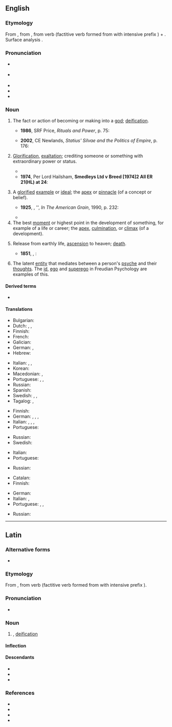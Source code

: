 ==English==
{{was wotd|2007|November|11}}

===Etymology===
From {{bor|en|la|apotheōsis}}, from {{der|en|grc|ἀποθέωσις}}, from verb {{m|grc|ἀποθεόω||deify}} (factitive verb formed from {{m|grc|θεός||God}} with intensive prefix {{m|grc|ἀπο-}}) + {{m|grc|-σις||forms noun of action}}. Surface analysis {{confix|en|apo|theo-|sis|nocat=1}}.

===Pronunciation===
* {{a|UK}} {{IPA|/əˌpɒθ.iːˈəʊ.sɪs/|lang=en}}
* {{a|US}} {{IPA|/əˌpɑː.θiˈoʊ.sɪs/|lang=en}}
* {{audio|En-uk-apotheosis.ogg|Audio (UK)|lang=en}}
* {{audio|en-us-apotheosis.ogg|Audio (US)|lang=en}}
* {{rhymes|əʊsɪs|lang=en}}

===Noun===
{{en-noun|~|apotheoses}}

# The fact or action of becoming or making into a [[god]]; [[deification]].
#: {{syn|en|deification}}
#* '''1986''', SRF Price, ''Rituals and Power'', p. 75:
#*: {{quote|en|In Rome itself the official position was clear: the '''apotheosis''' of the emperor took place only after his death; this had to be officially recognized by the Senate, and only then did the emperor become a ''divus'' with an official cult.}}
#* '''2002''', CE Newlands, ''Statius' Silvae and the Politics of Empire'', p. 176:
#*: {{quote|en|As a former mortal who underwent '''apotheosis''', Hercules was important to the emperors.}}
# [[glorification|Glorification]], [[exaltation]]; crediting someone or something with extraordinary power or status.
#: {{syn|en|exaltation|glorification}}
#: {{ux|en|The turn of the century saw the '''apotheosis''' of digital technology.}}
#* {{quote-book
|lang=en
|year=1898
|author=Winston Churchill
|authorlink=Winston Churchill (novelist)
|title={{w|The Celebrity}}
|chapter=5
|passage=In the eyes of Mr. Farquhar Fenelon Cooke the '''apotheosis''' of the Celebrity was complete. The people of Asquith were not only willing to attend the house-warming, but had been worked up to the pitch of eagerness. The Celebrity as a matter of course was master of ceremonies.}}
#* '''1974''', Per Lord Hailsham, '''Smedleys Ltd v Breed [1974]2 All ER 21(HL) at 24''':
#*: {{quote|en|Thereafter, the caterpillar achieved a sort of posthumous '''apotheosis'''. From local authority to the Dorchester magistrates, from the Dorchester magistrates to a Divisional Court presided over by the Lord Chief Justice of England, from the Lord Chief Justice to the House of Lords, the immolated insect has at length plodded its methodical way to the highest tribunal in the land.}}
# A [[glorify|glorified]] [[example]] or [[ideal]]; the [[apex]] or [[pinnacle]] (of a concept or belief).
#: {{syn|en|apex|paragon}}
#* '''1925''', {{w|William Carlos Williams}}, '{{w|Edgar Allan Poe}}', ''In The American Grain'', 1990, p. 232:
#*: {{quote|en|In his despair he had nowhere to turn. It is the very '''apotheosis''' of the place and the time.}}
#* {{quote-journal
|lang=en
|author=Katharine Viner
|authorlink=Katharine Viner
|date=May 6, 2011
|title=Adam Curtis: Have computers taken away our power?
|work=The Guardian
|url=https://www.theguardian.com/tv-and-radio/2011/may/06/adam-curtis-computers-documentary
|passage=In 2009, in the course of It Felt Like A Kiss, the sublime theatre event Curtis put on with Punchdrunk about the birth of hyper-consumerism, I was separated from the audience and sent down a long, dark corridor, which I took to represent the '''apotheosis''' of individualism.}}
# The best [[moment]] or highest point in the development of something, for example of a life or career; the [[apex]], [[culmination]], or [[climax]] (of a development).
#: {{syn|en|apex|climax|culmination|peak|pinnacle}}
#: {{ux|en|The '''apotheosis''' of her career was her appointment as chairman.}}
# {{lb|en|loosely}} Release from earthly life, [[ascension]] to heaven; [[death]].
#: {{syn|en|death}}
#* '''1851''', {{w|Herman Melville}}, ''{{w|Moby-Dick}}'':
#*: {{quote|en|Bear thee grimly, demigod! Up from the spray of thy ocean-perishing — straight up, leaps thy '''apotheosis'''!}}
# {{lb|en|psychology}} The latent [[entity]] that mediates between a person's [[psyche]] and their [[thought]]s. The [[id]], [[ego]] and [[superego]] in Freudian Psychology are examples of this.

====Derived terms====
* {{l|en|apotheosize}}

====Translations====
{{trans-top|deification; becoming a god}}
* Bulgarian: {{t|bg|обожествяване}}
* Dutch: {{t+|nl|apotheose}}, {{t|nl|vergoding|f}}, {{t+|nl|verheerlijking|f}}
* Finnish: {{t+|fi|apoteoosi}}
* French: {{t+|fr|apothéose|f}}
* Galician: {{t+|gl|apoteose|f}}
* German: {{t|de|Gottwerdung|f}}, {{t+|de|Apotheose|f}}
* Hebrew: {{t|he|הַאֲלָהָה|f|tr=ha'alahá|sc=Hebr}}
{{trans-mid}}
* Italian: {{t+|it|apoteosi|f}}, {{t+|it|deificazione|f}}, {{t|it|divinizzazione|f}}
* Korean: {{t|ko|신으로 모심}}
* Macedonian: {{t|mk|апотеоза|f|tr=apoteóza|sc=Cyrl}}, {{t|mk|боготворење|n|tr=bogotvórenje|sc=Cyrl}}
* Portuguese: {{t+|pt|apoteose|f}}, {{t+|pt|deificação|f}}, {{t+|pt|endeusamento|m}}
* Russian: {{t+|ru|обожествле́ние|n}}
* Spanish: {{t+|es|apoteosis|f}}
* Swedish: {{t+|sv|apoteos|c}}, {{t+|sv|förgudning|c}}, {{t|sv|förhärligande|n}}
* Tagalog: {{t|tl|pagdidiyos}}, {{t|tl|pamamathala}}
{{trans-bottom}}

{{trans-top|glorification, exaltation}}
* Finnish: {{t+|fi|apoteoosi}}
* German: {{t|de|Vergötterung|f}}, {{t+|de|Apotheose|f}}, {{t|de|Verherrlichung|f}}, {{t|de|Vergöttlichung|f}}
* Italian: {{t+|it|esaltazione|f}}, {{t+|it|apoteosi|f}}, {{t+|it|delirio|m}}, {{t+|it|glorificazione|f}}
* Portuguese: {{t+|pt|apoteose|f}}
{{trans-mid}}
* Russian: {{t+|ru|прославле́ние|n}}
* Swedish: {{t|sv|förhärligande|n}}
{{trans-bottom}}

{{trans-top|glorified example or ideal}}
* Italian: {{t+|it|apice|f}}
* Portuguese: {{t+|pt|apoteose|f}}
{{trans-mid}}
* Russian: {{t+|ru|апофео́з|m}}
{{trans-bottom}}

{{trans-top|best moment or highest point in the development of something}}
* Catalan: {{t+|ca|culminació}}
* Finnish: {{t+|fi|huippu}}
{{trans-mid}}
* German: {{t+|de|Höhepunkt|m}}
* Italian: {{t+|it|apoteosi|f}}, {{t+|it|apice|f}}
* Portuguese: {{t+|pt|apoteose|f}}, {{t+|pt|auge|m}}, {{t+|pt|ápice|m}}
{{trans-bottom}}

{{trans-top|release from earthly life}}
* Russian: {{t+|ru|вознесе́ние|n}}
{{trans-mid}}
{{trans-bottom}}

----

==Latin==

===Alternative forms===
* {{alter|la|apoth.||abbreviation}}

===Etymology===
From {{der|la|grc|ἀποθέωσις}}, from verb {{m|grc|ἀποθεόω||deify}} (factitive verb formed from {{m|grc|θεός||God}} with intensive prefix {{m|grc|ἀπο-}}).

===Pronunciation===
* {{la-IPA|apotheōsis}}

===Noun===
{{la-noun|apotheōsis|apotheōsis|f|third}}

# {{l|en|apotheosis}}, [[deification]]

====Inflection====
{{la-decl-3rd-I|apotheōsis}}

====Descendants====
* {{desc|en|apotheosis}}
* {{desc|fr|apothéose}}
* {{desc|es|apoteosis}}

===References===
* {{R:L&S}}
* {{R:Gaffiot}}
* {{R:Peck}}
* {{R:Smith's Antiquities}}
